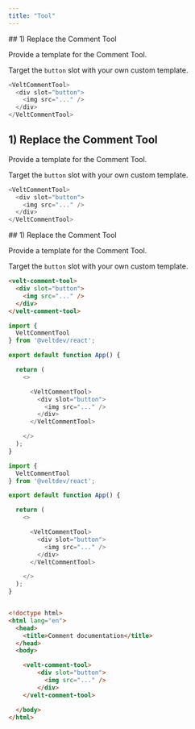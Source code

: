 ```yaml
---
title: "Tool"
---
```


<Tabs>
<Tab title="React">
## 1) Replace the Comment Tool

Provide a template for the Comment Tool.

Target the `button` slot with your own custom template.

```js
<VeltCommentTool>
  <div slot="button">
    <img src="..." />
  </div>
</VeltCommentTool>
```

</Tab>

<Tab title="Next.js">

## 1) Replace the Comment Tool

Provide a template for the Comment Tool.

Target the `button` slot with your own custom template.
```js
<VeltCommentTool>
  <div slot="button">
    <img src="..." />
  </div>
</VeltCommentTool>
```

</Tab>

<Tab title="HTML">
## 1) Replace the Comment Tool

Provide a template for the Comment Tool.

Target the `button` slot with your own custom template.

```html
<velt-comment-tool>
  <div slot="button">
    <img src="..." />
  </div>
</velt-comment-tool>
```

</Tab>
</Tabs>

<RequestExample>

```js React
import {
  VeltCommentTool
} from '@veltdev/react';

export default function App() {

  return (
    <>

      <VeltCommentTool>
        <div slot="button">
          <img src="..." />
        </div>
      </VeltCommentTool>

    </>
  );
}
```
```js Next.js
import {
  VeltCommentTool
} from '@veltdev/react';

export default function App() {

  return (
    <>

      <VeltCommentTool>
        <div slot="button">
          <img src="..." />
        </div>
      </VeltCommentTool>

    </>
  );
}
```
```html HTML

<!doctype html>
<html lang="en">
  <head>
    <title>Comment documentation</title>
  </head>
  <body>

    <velt-comment-tool>
        <div slot="button">
          <img src="..." />
        </div>
    </velt-comment-tool>

  </body>
</html>
```

</RequestExample>
